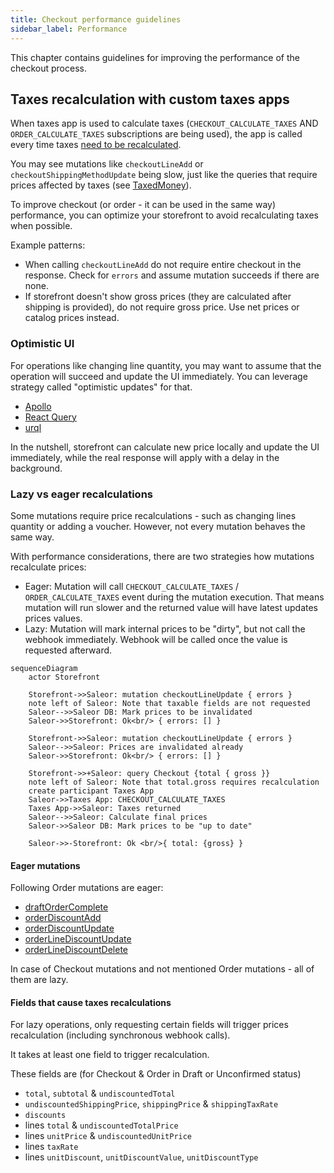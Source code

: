 ```yaml
---
title: Checkout performance guidelines
sidebar_label: Performance
---
```


This chapter contains guidelines for improving the performance of the checkout process.

## Taxes recalculation with custom taxes apps

When taxes app is used to calculate taxes (`CHECKOUT_CALCULATE_TAXES` AND `ORDER_CALCULATE_TAXES` subscriptions are being used),
the app is called every time taxes [need to be recalculated](/developer/extending/webhooks/synchronous-events/tax).

You may see mutations like `checkoutLineAdd` or `checkoutShippingMethodUpdate` being slow,
just like the queries that require prices affected by taxes (see [TaxedMoney](/api-reference/miscellaneous/objects/taxed-money)).

To improve checkout (or order - it can be used in the same way) performance, you can optimize your storefront to avoid recalculating taxes when possible.

Example patterns:
- When calling `checkoutLineAdd` do not require entire checkout in the response. Check for `errors` and assume mutation succeeds if there are none.
- If storefront doesn't show gross prices (they are calculated after shipping is provided), do not require gross price. Use net prices or catalog prices instead.

### Optimistic UI

For operations like changing line quantity, you may want to assume that the operation will succeed and update the UI immediately.
You can leverage strategy called "optimistic updates" for that.

- [Apollo](https://www.apollographql.com/docs/react/v2/performance/optimistic-ui)
- [React Query](https://tanstack.com/query/v4/docs/framework/react/guides/optimistic-updates)
- [urql](https://commerce.nearform.com/open-source/urql/docs/graphcache/cache-updates/#optimistic-updates)

In the nutshell, storefront can calculate new price locally and update the UI immediately, while the real response will apply with a delay in the background.

### Lazy vs eager recalculations

Some mutations require price recalculations - such as changing lines quantity or adding a voucher. However, not every mutation behaves the same way.

With performance considerations, there are two strategies how mutations recalculate prices:

- Eager: Mutation will call `CHECKOUT_CALCULATE_TAXES` / `ORDER_CALCULATE_TAXES` event during the mutation execution. That means mutation will run slower and the returned value will have latest updates prices values.
- Lazy: Mutation will mark internal prices to be "dirty", but not call the webhook immediately. Webhook will be called once the value is requested afterward.

```mermaid
sequenceDiagram
    actor Storefront

    Storefront->>Saleor: mutation checkoutLineUpdate { errors }
    note left of Saleor: Note that taxable fields are not requested
    Saleor-->>Saleor DB: Mark prices to be invalidated
    Saleor->>Storefront: Ok<br/> { errors: [] }

    Storefront->>Saleor: mutation checkoutLineUpdate { errors }
    Saleor-->>Saleor: Prices are invalidated already
    Saleor->>Storefront: Ok<br/> { errors: [] }

    Storefront->>+Saleor: query Checkout {total { gross }}
    note left of Saleor: Note that total.gross requires recalculation
    create participant Taxes App
    Saleor->>Taxes App: CHECKOUT_CALCULATE_TAXES
    Taxes App->>Saleor: Taxes returned
    Saleor-->>Saleor: Calculate final prices
    Saleor->>Saleor DB: Mark prices to be "up to date"

    Saleor->>-Storefront: Ok <br/>{ total: {gross} }
```

#### Eager mutations

Following Order mutations are eager:
- [draftOrderComplete](/api-reference/orders/mutations/draft-order-complete.mdx)
- [orderDiscountAdd](/api-reference/orders/mutations/order-discount-add.mdx)
- [orderDiscountUpdate](/api-reference/orders/mutations/order-discount-update.mdx)
- [orderLineDiscountUpdate](/api-reference/orders/mutations/order-discount-update.mdx)
- [orderLineDiscountDelete](/api-reference/orders/mutations/order-discount-delete.mdx)

In case of Checkout mutations and not mentioned Order mutations - all of them are lazy.

#### Fields that cause taxes recalculations

For lazy operations, only requesting certain fields will trigger prices recalculation (including synchronous webhook calls).

It takes at least one field to trigger recalculation.

These fields are (for Checkout & Order in Draft or Unconfirmed status)
- `total`, `subtotal` & `undiscountedTotal`
- `undiscountedShippingPrice`, `shippingPrice` & `shippingTaxRate`
- `discounts`
- lines `total` & `undiscountedTotalPrice`
- lines `unitPrice` & `undiscountedUnitPrice`
- lines `taxRate`
- lines `unitDiscount`, `unitDiscountValue`, `unitDiscountType`

